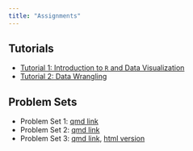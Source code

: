 ```yaml
---
title: "Assignments"
---
```


## Tutorials

-   [Tutorial 1: Introduction to `R` and Data Visualization](https://dhidalgo.shinyapps.io/Tutorial-1/)
-   [Tutorial 2: Data Wrangling](https://dhidalgo.shinyapps.io/Tutorial-2/)

## Problem Sets

-   Problem Set 1: [qmd link](https://www.dropbox.com/scl/fi/d8ywmrj5jk3olgmji9pd6/pset1.qmd?rlkey=g609rnq5kckjiq0rohwb7w8eb&dl=1)
-   Problem Set 2: [qmd link](https://www.dropbox.com/scl/fi/bx2xw731n3b5g77y5h604/pset2.qmd?rlkey=j189jf2wsrzflybr6s446oil3&dl=1)
- Problem Set 3: [qmd link](https://www.dropbox.com/scl/fi/h5g4nucqgbt93on11vzt9/pset3.qmd?rlkey=6lbsbro12dcqlflzdt14dnl0o&dl=0), [html version](/psets/pset3.qmd)
